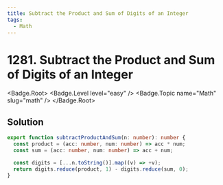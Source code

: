 ```yaml
---
title: Subtract the Product and Sum of Digits of an Integer
tags:
  - Math
---
```


# 1281. Subtract the Product and Sum of Digits of an Integer

<Badge.Root>
  <Badge.Level level="easy" />
  <Badge.Topic name="Math" slug="math" />
</Badge.Root>

## Solution

```typescript filename="solution.ts" copy
export function subtractProductAndSum(n: number): number {
  const product = (acc: number, num: number) => acc * num;
  const sum = (acc: number, num: number) => acc + num;

  const digits = [...n.toString()].map((v) => +v);
  return digits.reduce(product, 1) - digits.reduce(sum, 0);
}
```

<ProblemLink
  codingSite="leetcode"
  href="https://leetcode.com/problems/subtract-the-product-and-sum-of-digits-of-an-integer"
  title="Subtract the Product and Sum of Digits of an Integer"
/>
